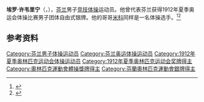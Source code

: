 {{NoteTA|G1=Sports}}
'''埃罗·许韦里宁'''（{{lang-fi|Eero Hyvärinen}}，{{bd|1890年|4月27日|1973年|5月27日}}），[[芬兰|芬兰]]男子[[竞技体操|竞技体操]]运动员。他曾代表芬兰获得1912年夏季奥运会体操比赛男子团体自由式银牌。他的哥哥[[米科·许韦里宁|米科]]同样是一名体操选手。<ref>{{Cite web|title=Eero HYVARINEN|url=https://www.olympic.org/eero-hyvarinen|accessdate=2021-03-30|work=International Olympic Committee|archive-date=2017-11-17|archive-url=https://web.archive.org/web/20171117180532/https://www.olympic.org/Eero-Hyvarinen|dead-url=no}}</ref><ref>{{cite web|url=https://www.olympedia.org/athletes/29779|title=Eero Hyvärinen|work=Olympedia|accessdate=2021-03-31|archive-date=2021-06-04|archive-url=https://web.archive.org/web/20210604151512/https://www.olympedia.org/athletes/29779|dead-url=no}}</ref>

== 参考资料 ==
{{reflist}}

{{Authority control}}
{{DEFAULTSORT:Hyvärinen, Eero}}
[[Category:芬兰男子体操运动员|Category:芬兰男子体操运动员]]
[[Category:芬兰奥运体操运动员|Category:芬兰奥运体操运动员]]
[[Category:1912年夏季奥林匹克运动会体操运动员|Category:1912年夏季奥林匹克运动会体操运动员]]
[[Category:1912年夏季奥林匹克运动会奖牌得主|Category:1912年夏季奥林匹克运动会奖牌得主]]
[[Category:奧林匹克運動會體操獎牌得主|Category:奧林匹克運動會體操獎牌得主]]
[[Category:芬蘭奧林匹克運動會銀牌得主|Category:芬蘭奧林匹克運動會銀牌得主]]